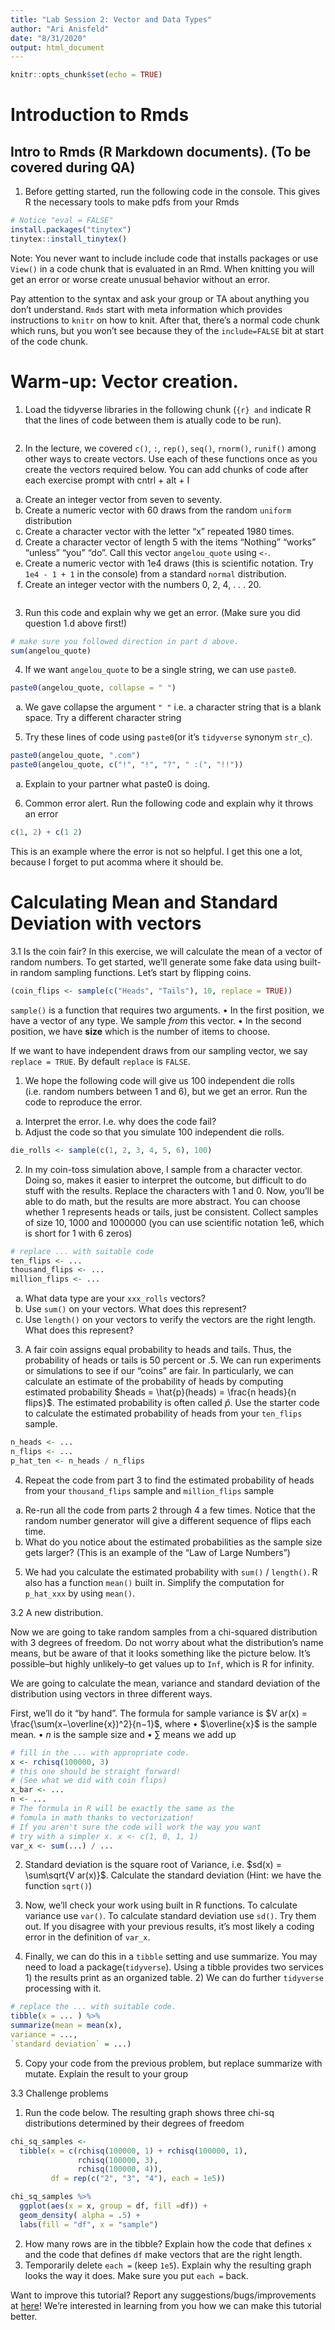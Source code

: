 ---
title: "Lab Session 2: Vector and Data Types"
author: "Ari Anisfeld"
date: "8/31/2020"
output: html_document
---

```{r setup, include=FALSE}
knitr::opts_chunk$set(echo = TRUE)
```

# Introduction to Rmds
## Intro to Rmds (R Markdown documents). (To be covered during QA)
1. Before getting started, run the following code in the console. This gives R the necessary tools to make pdfs from your Rmds

```{r, eval = FALSE}
# Notice "eval = FALSE"
install.packages("tinytex")
tinytex::install_tinytex()
```

Note: You never want to include include code that installs packages or use `View()` in a code chunk that is evaluated in an Rmd. When knitting you will get an error or worse create unusual behavior without an error.

Pay attention to the syntax and ask your group or TA about anything you don’t understand. `Rmds` start with meta information which provides instructions to `knitr` on how to knit. After that, there’s a normal code chunk which runs, but you won’t see because they of the `include=FALSE` bit at start of the code chunk.

# Warm-up: Vector creation.

1. Load the tidyverse libraries in the following chunk (```{r} and ``` indicate R that the lines of code between them is atually code to be run).

```{r}


```

2. In the lecture, we covered `c()`, `:`, `rep()`, `seq()`, `rnorm()`, `runif()` among other ways to create vectors.
Use each of these functions once as you create the vectors required below. You can add chunks of code after each exercise prompt with cntrl + alt + I
a. Create an integer vector from seven to seventy.
b. Create a numeric vector with 60 draws from the random `uniform` distribution
c. Create a character vector with the letter “x” repeated 1980 times.
d. Create a character vector of length 5 with the items “Nothing” “works” “unless” “you” “do”. Call this vector `angelou_quote` using `<-`.
e. Create a numeric vector with 1e4 draws (this is scientific notation. Try `1e4 - 1 + 1` in the console) from a standard `normal` distribution.
f. Create an integer vector with the numbers 0, 2, 4, . . . 20.

```{r}


```

3. Run this code and explain why we get an error. (Make sure you did question 1.d above first!)

```{r}
# make sure you followed direction in part d above.
sum(angelou_quote)

```

4. If we want `angelou_quote` to be a single string, we can use `paste0`.

```{r}
paste0(angelou_quote, collapse = " ")

```

a. We gave collapse the argument `" "` i.e. a character string that is a blank space. Try a different character string

5. Try these lines of code using `paste0`(or it’s `tidyverse` synonym `str_c`). 

```{r}
paste0(angelou_quote, ".com")
paste0(angelou_quote, c("!", "!", "?", " :(", "!!"))

```

a. Explain to your partner what paste0 is doing.

6. Common error alert. Run the following code and explain why it throws an error

```{r}
c(1, 2) + c(1 2)

```

This is an example where the error is not so helpful. I get this one a lot, because I forget to put acomma where it should be.

# Calculating Mean and Standard Deviation with vectors

3.1 Is the coin fair?
In this exercise, we will calculate the mean of a vector of random numbers. To get started, we’ll generate some fake data using built-in random sampling functions. Let’s start by flipping coins.

```{r}
(coin_flips <- sample(c("Heads", "Tails"), 10, replace = TRUE))

```

`sample()` is a function that requires two arguments.
• In the first position, we have a vector of any type. We sample _from_ this vector.
• In the second position, we have **size** which is the number of items to choose.

If we want to have independent draws from our sampling vector, we say `replace = TRUE`. By default `replace` is `FALSE`.

1. We hope the following code will give us 100 independent die rolls (i.e. random numbers between 1 and 6), but we get an error. Run the code to reproduce the error.
a. Interpret the error. I.e. why does the code fail?
b. Adjust the code so that you simulate 100 independent die rolls.

```{r}
die_rolls <- sample(c(1, 2, 3, 4, 5, 6), 100)

```

2. In my coin-toss simulation above, I sample from a character vector. Doing so, makes it easier to interpret the outcome, but difficult to do stuff with the results. Replace the characters with 1 and 0. Now, you’ll be able to do math, but the results are more abstract. You can choose whether 1 represents heads or tails, just be consistent. Collect samples of size 10, 1000 and 1000000 (you can use scientific notation 1e6, which is short for 1 with 6 zeros)

```{r}
# replace ... with suitable code
ten_flips <- ...
thousand_flips <- ...
million_flips <- ...

```

a. What data type are your `xxx_rolls` vectors?
b. Use `sum()` on your vectors. What does this represent?
c. Use `length()` on your vectors to verify the vectors are the right length. What does this represent?

3. A fair coin assigns equal probability to heads and tails. Thus, the probability of heads or tails is 50 percent or .5. We can run experiments or simulations to see if our “coins” are fair. In particularly, we can calculate an estimate of the probability of heads by computing estimated probability $heads = \hat{p}(heads) = \frac{n heads}{n flips}$. The estimated probability is often called $\hat{p}$. Use the starter code to calculate the estimated probability of heads from your `ten_flips` sample.

```{r}
n_heads <- ...
n_flips <- ...
p_hat_ten <- n_heads / n_flips

```

4. Repeat the code from part 3 to find the estimated probability of heads from your `thousand_flips` sample and `million_flips` sample

a. Re-run all the code from parts 2 through 4 a few times. Notice that the random number generator will give a different sequence of flips each time.
b. What do you notice about the estimated probabilities as the sample size gets larger? (This is an example of the “Law of Large Numbers”)

5. We had you calculate the estimated probability with `sum()` / `length()`. R also has a function `mean()` built in. Simplify the computation for `p_hat_xxx` by using `mean()`.

3.2 A new distribution.

Now we are going to take random samples from a chi-squared distribution with 3 degrees of freedom. Do not worry about what the distribution’s name means, but be aware of that it looks something like the picture below. It’s possible–but highly unlikely–to get values up to `Inf`, which is R for infinity.

We are going to calculate the mean, variance and standard deviation of the distribution using vectors in three different ways.

First, we’ll do it “by hand”. The formula for sample variance is $V ar(x) = \frac{\sum(x−\overline{x})^2}{n−1}$, where
• $\overline{x}$ is the sample mean.
• $n$ is the sample size and
• $\sum$ means we add up

```{r}
# fill in the ... with appropriate code.
x <- rchisq(100000, 3)
# this one should be straight forward!
# (See what we did with coin flips)
x_bar <- ...
n <- ...
# The formula in R will be exactly the same as the
# fomula in math thanks to vectorization!
# If you aren't sure the code will work the way you want
# try with a simpler x. x <- c(1, 0, 1, 1)
var_x <- sum(...) / ...

```

2. Standard deviation is the square root of Variance, i.e. $sd(x) = \sum\sqrt{V ar(x)}$. Calculate the standard deviation (Hint: we have the function `sqrt()`)

3. Now, we’ll check your work using built in R functions. To calculate variance use `var()`. To calculate standard deviation use `sd()`. Try them out. If you disagree with your previous results, it’s most likely a coding error in the definition of `var_x`.

4. Finally, we can do this in a `tibble` setting and use summarize. You may need to load a package(`tidyverse`). Using a tibble provides two services 1) the results print as an organized table. 2) We can do further
`tidyverse` processing with it.

```{r}
# replace the ... with suitable code.
tibble(x = ... ) %>%
summarize(mean = mean(x),
variance = ...,
`standard deviation` = ...)

```

5. Copy your code from the previous problem, but replace summarize with mutate. Explain the result to your group

3.3 Challenge problems

1. Run the code below. The resulting graph shows three chi-sq distributions determined by their degrees of freedom

```{r}
chi_sq_samples <- 
  tibble(x = c(rchisq(100000, 1) + rchisq(100000, 1),
               rchisq(100000, 3),
               rchisq(100000, 4)),
         df = rep(c("2", "3", "4"), each = 1e5))

chi_sq_samples %>% 
  ggplot(aes(x = x, group = df, fill =df)) + 
  geom_density( alpha = .5) + 
  labs(fill = "df", x = "sample")

```

2. How many rows are in the tibble? Explain how the code that defines `x` and the code that defines `df` make vectors that are the right length.
3. Temporarily delete `each =` (keep `1e5`). Explain why the resulting graph looks the way it does. Make sure you put `each =` back.

Want to improve this tutorial? Report any suggestions/bugs/improvements at [here](anisfeld@uchicago.edu)! We’re interested in learning from you how we can make this tutorial better.











